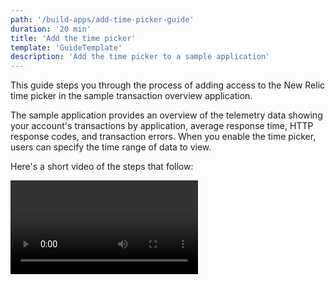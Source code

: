 ```yaml
---
path: '/build-apps/add-time-picker-guide'
duration: '20 min'
title: 'Add the time picker'
template: 'GuideTemplate'
description: 'Add the time picker to a sample application'
---
```


This guide steps you through the process of adding access to the New Relic time picker in the sample transaction overview application. 

The sample application provides an overview of the telemetry data showing your account's transactions by application, average response time, HTTP response codes, and transaction errors. When you enable the time picker, users can specify the time range of data to view.

Here's a short video of the steps that follow:

<Video id="inyshp3m7r" type="wistia"/>

## Before you begin

This guide requires that you have the following:

- A GitHub account
- New Relic developer account
- API Key (the same key you set up in [Quick start](https://one.newrelic.com/launcher/developer-center.launcher?pane=eyJuZXJkbGV0SWQiOiJkZXZlbG9wZXItY2VudGVyLmRldmVsb3Blci1jZW50ZXIifQ==))
- The New Relic One [CLI](https://cli.nr-ext.net/installer.pkg) 


## Prepare the time picker sample code

To get started, complete these steps to update the application UUID and run the sample application locally:

<Steps>

<Step>

Clone the example applications from our [how-to GitHub repo](https://github.com/newrelic/nr1-how-to)

</Step>

<Step>

In your preferred text editor, open `/add-time-picker/nerdlets/nr1-howto-add-time-picker-nerdlet/index.js`.

</Step>

<Step>

Replace `<ADD YOUR ACCOUNT ID>` with your account id:

```js
this.accountId = <ADD YOUR ACCOUNT ID>;
```

| NOTE: Your account ID is viewable in the profile selection menu of the developer center (where you downloaded the New Relic One CLI). |
| :------------- |

</Step>

<Step>

In your terminal, change to the `add-time-picker` directory:

```
cd /nr1-howto/add-time-picker
```
</Step>

<Step>

Execute these commands to update the UUID and serve the sample application:

```
nr1 nerdpack:uuid -gf
nr1 nerdpack:serve
```
</Step>

<Step>

Once the sample application is successfully served, go to the local New Relic One homepage: https://one.newrelic.com/?nerdpacks=local

</Step>

<Step>

Click ***Add Time Picker***:

| NOTE: If you don't see any launchers, click ***Your applications***. |
| :------------- |

![New Relic One launcher image](../images/homepage-launcher.png)

</Step>

</Steps>

After launching the **Add Time Picker** application, you see a dashboard that gives an overview of the transactions in your New Relic account:

![Transaction overview application](../images/add-timepicker.png)

By default, the application shows your data within the last 60 minutes. If you toggle the time picker, it doesn't update the charts because the transaction overview application isn't connected to the New Relic One platform. It has no access to the data from the time picker. 

In the following sections, you'll add the time picker to the example application and add the time to the queries.

## Import the `PlatformStateContext` component

The first step in adding the time picker is to import the `PlatformStateContext` component. 

| NOTE: If you need more details about our example below, see the APIs and components page on [https://developer.newrelic.com](https://developer.newrelic.com/client-side-sdk/index.html#apis/PlatformStateContext) |
| :------------- |

Here's what the `PlatformStateContext` component does:

* Wraps all of the code within the return statement of the render method
* Makes a function call passing in the New Relic platform state
* Returns all of the code within our current return statement

Complete these steps:

<Steps>

<Step>

In a text editor, open `/add-time-picker/nerdlets/nr1-howto-add-time-picker-nerdlet/index.js`.

</Step>

<Step>

Add the `PlatformStateContext` component to the end of the import statement so it looks like this:

```js
import {
  Grid,
  GridItem,
  HeadingText,
  AreaChart,
  TableChart,
  PieChart,
  PlatformStateContext
} from 'nr1';
```
</Step>

<Step>

Just below the current `return` insert this code for the `PlatformStateContext` component:

```js
<PlatformStateContext.Consumer>
    {(platformState) => {
return (
// ADD THE CURRENT RETURN CODE HERE
)
}}
</PlatformStateContext.Consumer>
```

</Step>

<Step>

Move the current application code so it is under the `return` of the `PlatformState` function call. The `return` statement should now look like this:

```js
return (
    <PlatformStateContext.Consumer>
        {(PlatformState) => {
            return (
            <>
                <Grid
                className="primary-grid"
                spacingType={[Grid.SPACING_TYPE.NONE, Grid.SPACING_TYPE.NONE]}
                >
                    <GridItem className="primary-content-container" columnSpan={6}>
                        <main className="primary-content full-height">
                        <HeadingText spacingType={[HeadingText.SPACING_TYPE.MEDIUM]} type={HeadingText.TYPE.HEADING_4}>
                            Transaction Overview
                        </HeadingText>
                        <TableChart fullWidth accountId={this.accountId} query={trxOverview} />
                        </main>
                    </GridItem>
                    <GridItem className="primary-content-container" columnSpan={6}>
                        <main className="primary-content full-height">
                        <HeadingText spacingType={[HeadingText.SPACING_TYPE.MEDIUM]} type={HeadingText.TYPE.HEADING_4}>
                            Average Response Time
                        </HeadingText>
                        <AreaChart fullWidth accountId={this.accountId} query={avgResTime} />
                        </main>
                    </GridItem>
                    <GridItem className="primary-content-container" columnSpan={6}>
                        <main className="primary-content full-height">
                        <HeadingText spacingType={[HeadingText.SPACING_TYPE.MEDIUM]} type={HeadingText.TYPE.HEADING_4}>
                            Response Code
                        </HeadingText>
                        <PieChart fullWidth accountId={this.accountId} query={responseCodes} />
                        </main>
                    </GridItem>
                    <GridItem className="primary-content-container" columnSpan={6}>
                        <main className="primary-content full-height">
                        <HeadingText spacingType={[HeadingText.SPACING_TYPE.MEDIUM]} type={HeadingText.TYPE.HEADING_4}>
                            Transaction Errors
                        </HeadingText>
                        <PieChart fullWidth accountId={this.accountId} query={errCount} />
                        </main>
                    </GridItem>
                </Grid>
            </>
            );
        }}
    </PlatformStateContext.Consumer>
);
```

</Step>

<Step>

Add a `console.log` statement to make sure you are seeing appropriate data. Insert the following code inside the `PlatformState` return statement just before the opening tag for the `<Grid>` component:

```js
/* Taking a peek at the PlatformState */
console.log(PlatformState);
```

</Step>

</Steps>

After you complete these steps, your browser console displays something like this:

![Browser console image](../images/console.png)

## Add the time to the queries

In your console, you should see some data from the New Relic platform state. Now you are ready to add `timeRange` data to update the charts in the transaction overview application.

This step requires you to import the `timeRangeToNrql` utility method from the New Relic One community library.  

| NOTE: You can get more details on the New Relic One community library from our [GitHub repo](https://github.com/newrelic/nr1-community). |
| :------------- |

This helper method takes your `PlatformState.timeRange` duration data, formats it from milliseconds, and returns a formatted `SINCE` statement to add to your `NRQL`. 

<Steps>

<Step>

Import the `timeRangeToNrql` method by inserting this line of code below the other `import` sections:

```js
import { timeRangeToNrql } from '@newrelic/nr1-community';
```
| NOTE: You don't need to include the `AccountDropdown` from the community import example. |
| :------------- |

</Step>

<Step>

Pass the `PlatformState` to the `timeRangeToNrql` helper, and save its output as a `since` statement for later use.

```js
const since = timeRangeToNrql(PlatformState);
```
</Step>

<Step>

After creating the `since` variable, go through the code in the `PlatformStateContext` return statement and concatenate the `since` variable to each of the existing chart component queries. Here's a `TableChart` example:

```js
<TableChart fullWidth accountId={this.accountId} query={trxOverview+since} />
```

</Step>

<Step>

After you update all of the chart components, confirm that the final `index.js` file looks similar to this:

| NOTE: This completed sample code is in your `nerdlet final.js`. |
| :------------- |

```js
import React from 'react';
import {
  PlatformStateContext,
  Grid,
  GridItem,
  HeadingText,
  AreaChart,
  TableChart,
  PieChart
} from 'nr1';
import { timeRangeToNrql } from '@newrelic/nr1-community';

export default class Nr1HowtoAddTimePicker extends React.Component {
    constructor(props){
        super(props)
        this.accountId = 1;
    }
    render() {
        const avgResTime = `SELECT average(duration) FROM Transaction FACET appName TIMESERIES AUTO `;
        const trxOverview = `FROM Transaction SELECT count(*) as 'Transactions', apdex(duration) as 'apdex', percentile(duration, 99, 95) FACET appName `;
        const errCount = `FROM TransactionError SELECT count(*) as 'Transaction Errors' FACET error.message `;
        const responseCodes = `SELECT count(*) as 'Response Code' FROM Transaction FACET httpResponseCode `;

        return (
            <PlatformStateContext.Consumer>
                {(PlatformState) => {
                    /* Taking a peek at the PlatformState */
                    console.log(PlatformState)

                    const since = timeRangeToNrql(PlatformState);
                    console.log(since);

                    return (
                    <>
                        <Grid
                        className="primary-grid"
                        spacingType={[Grid.SPACING_TYPE.NONE, Grid.SPACING_TYPE.NONE]}
                        >
                            <GridItem className="primary-content-container" columnSpan={6}>
                                <main className="primary-content full-height">
                                <HeadingText spacingType={[HeadingText.SPACING_TYPE.MEDIUM]} type={HeadingText.TYPE.HEADING_4}>
                                    Transaction Overview
                                </HeadingText>
                                <TableChart fullWidth accountId={this.accountId} query={trxOverview+since} />
                                </main>
                            </GridItem>
                            <GridItem className="primary-content-container" columnSpan={6}>
                                <main className="primary-content full-height">
                                <HeadingText spacingType={[HeadingText.SPACING_TYPE.MEDIUM]} type={HeadingText.TYPE.HEADING_4}>
                                    Average Response Time
                                </HeadingText>
                                <AreaChart fullWidth accountId={this.accountId} query={avgResTime+since} />
                                </main>
                            </GridItem>
                            <GridItem className="primary-content-container" columnSpan={6}>
                                <main className="primary-content full-height">
                                <HeadingText spacingType={[HeadingText.SPACING_TYPE.MEDIUM]} type={HeadingText.TYPE.HEADING_4}>
                                    Response Code
                                </HeadingText>
                                <PieChart fullWidth accountId={this.accountId} query={responseCodes+since} />
                                </main>
                            </GridItem>
                            <GridItem className="primary-content-container" columnSpan={6}>
                                <main className="primary-content full-height">
                                <HeadingText spacingType={[HeadingText.SPACING_TYPE.MEDIUM]} type={HeadingText.TYPE.HEADING_4}>
                                    Transaction Errors
                                </HeadingText>
                                <PieChart fullWidth accountId={this.accountId} query={errCount+since} />
                                </main>
                            </GridItem>
                        </Grid>
                    </>
                    );
                }}
            </PlatformStateContext.Consumer>
        );
    }
}
```

</Step>

</Steps>

## Summary

If you completed all the steps in this example, you successfully implemented the time picker into your application by importing the `PlatformStateContext` component and accessing its `timePicker` data object. 

## Related information

- [New Relic documentation](https://docs.newrelic.com)
